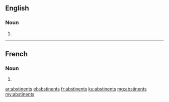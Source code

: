 ==English==

===Noun===
{{head|en|plural}}

# {{plural of|abstinent|lang=en}}

----

==French==

===Noun===
{{head|fr|plural}}

# {{plural of|abstinent|lang=fr}}

[[ar:abstinents]]
[[el:abstinents]]
[[fr:abstinents]]
[[ku:abstinents]]
[[mg:abstinents]]
[[my:abstinents]]